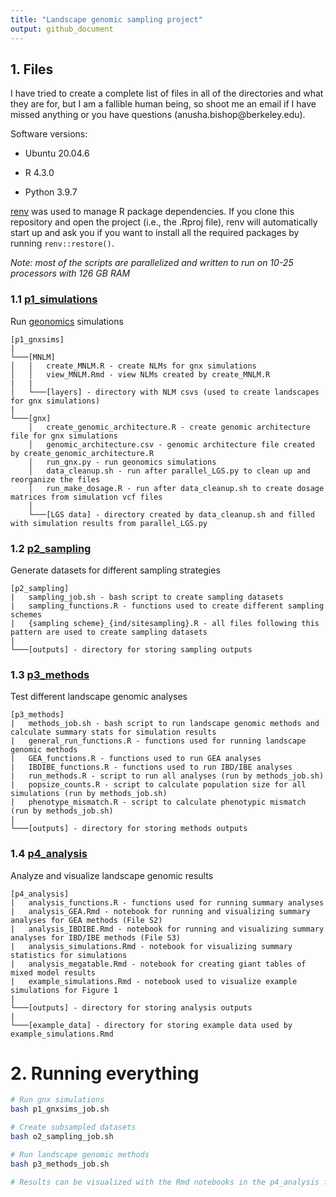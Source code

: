 ```yaml
---
title: "Landscape genomic sampling project"
output: github_document
---
```


## 1. Files

I have tried to create a complete list of files in all of the directories and what they are for, but I am a fallible human being, so shoot me an email if I have missed anything or you have questions (anusha.bishop@berkeley.edu).

Software versions:

- Ubuntu 20.04.6

- R 4.3.0

- Python 3.9.7

[renv](https://rstudio.github.io/renv/articles/renv.html) was used to manage R package dependencies. If you clone this repository and open the project (i.e., the .Rproj file), renv will automatically start up and ask you if you want to install all the required packages by running `renv::restore()`. 

*Note: most of the scripts are parallelized and written to run on 10-25 processors with 126 GB RAM* 

### 1.1 [p1_simulations](https://github.com/AnushaPB/LandGenSamp/tree/main/p1_gnxsims)
Run [geonomics](https://geonomics.readthedocs.io/en/latest/) simulations

```
[p1_gnxsims]
|
└───[MNLM]
│   │   create_MNLM.R - create NLMs for gnx simulations
│   │   view_MNLM.Rmd - view NLMs created by create_MNLM.R
|   |   
│   └───[layers] - directory with NLM csvs (used to create landscapes for gnx simulations)
|   
└───[gnx]
    │   create_genomic_architecture.R - create genomic architecture file for gnx simulations
    │   genomic_architecture.csv - genomic architecture file created by create_genomic_architecture.R
    │   run_gnx.py - run geonomics simulations
    │   data_cleanup.sh - run after parallel_LGS.py to clean up and reorganize the files
    │   run_make_dosage.R - run after data_cleanup.sh to create dosage matrices from simulation vcf files
    │   
    └───[LGS data] - directory created by data_cleanup.sh and filled with simulation results from parallel_LGS.py
```

### 1.2 [p2_sampling](https://github.com/AnushaPB/LandGenSamp/tree/main/p2_sampling)
Generate datasets for different sampling strategies

```
[p2_sampling]
|   sampling_job.sh - bash script to create sampling datasets
|   sampling_functions.R - functions used to create different sampling schemes
|   {sampling scheme}_{ind/sitesampling}.R - all files following this pattern are used to create sampling datasets 
|   
└───[outputs] - directory for storing sampling outputs
```

### 1.3 [p3_methods](https://github.com/AnushaPB/LandGenSamp/tree/main/p3_methods)
Test different landscape genomic analyses

```
[p3_methods]
|   methods_job.sh - bash script to run landscape genomic methods and calculate summary stats for simulation results
|   general_run_functions.R - functions used for running landscape genomic methods
|   GEA_functions.R - functions used to run GEA analyses
|   IBDIBE_functions.R - functions used to run IBD/IBE analyses
|   run_methods.R - script to run all analyses (run by methods_job.sh)
|   popsize_counts.R - script to calculate population size for all simulations (run by methods_job.sh)
|   phenotype_mismatch.R - script to calculate phenotypic mismatch (run by methods_job.sh)
|  
└───[outputs] - directory for storing methods outputs
```

### 1.4 [p4_analysis](https://github.com/AnushaPB/LandGenSamp/tree/main/p4_analysis)
Analyze and visualize landscape genomic results 

```
[p4_analysis]
|   analysis_functions.R - functions used for running summary analyses
|   analysis_GEA.Rmd - notebook for running and visualizing summary analyses for GEA methods (File S2)
|   analysis_IBDIBE.Rmd - notebook for running and visualizing summary analyses for IBD/IBE methods (File S3)
|   analysis_simulations.Rmd - notebook for visualizing summary statistics for simulations
|   analysis_megatable.Rmd - notebook for creating giant tables of mixed model results
|   example_simulations.Rmd - notebook used to visualize example simulations for Figure 1
|  
└───[outputs] - directory for storing analysis outputs
|  
└───[example_data] - directory for storing example data used by example_simulations.Rmd
```

# 2. Running everything

```bash
# Run gnx simulations
bash p1_gnxsims_job.sh

# Create subsampled datasets
bash o2_sampling_job.sh

# Run landscape genomic methods
bash p3_methods_job.sh

# Results can be visualized with the Rmd notebooks in the p4_analysis folder
```